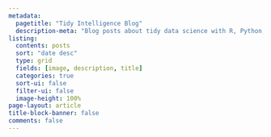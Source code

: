 ```yaml
---
metadata:
  pagetitle: "Tidy Intelligence Blog"
  description-meta: "Blog posts about tidy data science with R, Python, and Julia."
listing:
  contents: posts
  sort: "date desc"
  type: grid
  fields: [image, description, title]
  categories: true
  sort-ui: false
  filter-ui: false
  image-height: 100%
page-layout: article
title-block-banner: false
comments: false
---
```

